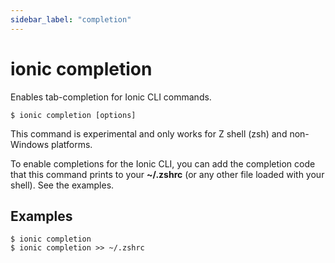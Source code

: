 ```yaml
---
sidebar_label: "completion"
---
```



# ionic completion

Enables tab-completion for Ionic CLI commands.

```shell
$ ionic completion [options]
```

This command is experimental and only works for Z shell (zsh) and non-Windows platforms.

To enable completions for the Ionic CLI, you can add the completion code that this command prints to your **~/.zshrc** (or any other file loaded with your shell). See the examples.
## Examples

```shell
$ ionic completion 
$ ionic completion >> ~/.zshrc
```
